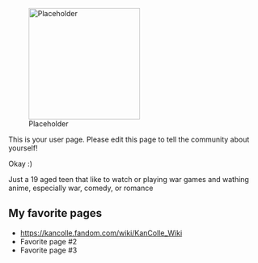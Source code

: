 [[File:Placeholder|thumb|220px]]

This is your user page. Please edit this page to tell the community about yourself!

Okay :)

Just a 19 aged teen that like to watch or playing war games and wathing anime, especially war, comedy, or romance

==My favorite pages==

* https://kancolle.fandom.com/wiki/KanColle_Wiki
* Favorite page #2
* Favorite page #3